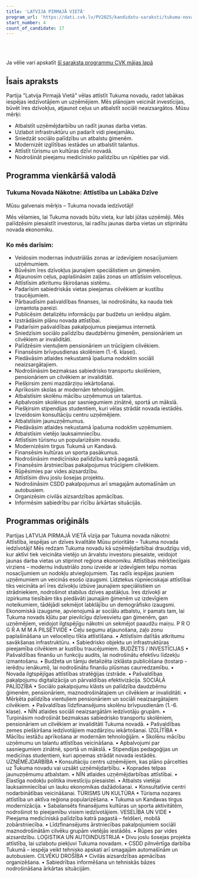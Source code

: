 ```yaml
---
title: 'LATVIJA PIRMAJĀ VIETĀ'
program_url: 'https://dati.cvk.lv/PV2025/kandidatu-saraksti/tukuma-novads/latvija-pirmaja-vieta'
start_number: 4
count_of_candidate: 17
---
```



<Badge text="Uzņēmējdarbības atbalsts" variant="note" size="small" /> <Badge text="Sociālā palīdzība" variant="note" size="small" /> <Badge text="Ceļu un infrastruktūras uzlabošana" variant="note" size="small" /> <Badge text="Izglītības modernizācija" variant="note" size="small" /> <Badge text="Tūrisma attīstība" variant="note" size="small" />

<br/><br/> 

<Card title='Šis ir mākslīga intelekta ģenerēts apraksts' icon='starlight'>
    Ja vēlie vari apskatīt <a href={frontmatter.program_url} target='_blank'>šī saraksta programmu CVK mājas lapā</a>
    </Card>

## Īsais apraksts

Partija "Latvija Pirmajā Vietā" vēlas attīstīt Tukuma novadu, radot labākas iespējas iedzīvotājiem un uzņēmējiem. Mēs plānojam veicināt investīcijas, būvēt īres dzīvokļus, atjaunot ceļus un atbalstīt sociāli neaizsargātos. Mūsu mērķi:

*   Atbalstīt uzņēmējdarbību un radīt jaunas darba vietas.
*   Uzlabot infrastruktūru un padarīt vidi pieejamāku.
*   Sniedzāt sociālo palīdzību un atbalstu ģimenēm.
*   Modernizēt izglītības iestādes un atbalstīt talantus.
*   Attīstīt tūrismu un kultūras dzīvi novadā.
*   Nodrošināt pieejamu medicīnisko palīdzību un rūpēties par vidi.

## Programma vienkāršā valodā

### Tukuma Novada Nākotne: Attīstība un Labāka Dzīve

Mūsu galvenais mērķis – Tukuma novada iedzīvotāji!

Mēs vēlamies, lai Tukuma novads būtu vieta, kur labi jūtas uzņēmēji. Mēs palīdzēsim piesaistīt investorus, lai radītu jaunas darba vietas un stiprinātu novada ekonomiku.

### Ko mēs darīsim:

*   Veidosim modernas industriālās zonas ar izdevīgiem nosacījumiem uzņēmumiem.
*   Būvēsim īres dzīvokļus jaunajiem speciālistiem un ģimenēm.
*   Atjaunosim ceļus, paplašināsim zaļās zonas un attīstīsim veloceliņus.
*   Attīstīsim atkritumu šķirošanas sistēmu.
*   Padarīsim sabiedriskās vietas pieejamas cilvēkiem ar kustību traucējumiem.
*   Pārbaudīsim pašvaldības finanses, lai nodrošinātu, ka nauda tiek izmantota pareizi.
*   Publicēsim detalizētu informāciju par budžetu un ierēdņu algām.
*   Izstrādāsim plānu novada attīstībai.
*   Padarīsim pašvaldības pakalpojumus pieejamus internetā.
*   Sniedzīsim sociālo palīdzību daudzbērnu ģimenēm, pensionāriem un cilvēkiem ar invaliditāti.
*   Palīdzēsim vientuļiem pensionāriem un trūcīgiem cilvēkiem.
*   Finansēsim brīvpusdienas skolēniem (1.-6. klasei).
*   Piedāvāsim atlaides nekustamā īpašuma nodoklim sociāli neaizsargātajiem.
*   Nodrošināsim bezmaksas sabiedrisko transportu skolēniem, pensionāriem un cilvēkiem ar invaliditāti.
*   Piešķirsim zemi mazdārziņu iekārtošanai.
*   Aprīkosim skolas ar modernām tehnoloģijām.
*   Atbalstīsim skolēnu mācību uzņēmumus un talantus.
*   Apbalvosim skolēnus par sasniegumiem zinātnē, sportā un mākslā.
*   Piešķirsim stipendijas studentiem, kuri vēlas strādāt novada iestādēs.
*   Izveidosim konsultāciju centru uzņēmējiem.
*   Atbalstīsim jaunuzņēmumus.
*   Piedāvāsim atlaides nekustamā īpašuma nodoklim uzņēmumiem.
*   Atbalstīsim vietējo lauksaimniecību.
*   Attīstīsim tūrismu un popularizēsim novadu.
*   Modernizēsim tirgus Tukumā un Kandavā.
*   Finansēsim kultūras un sporta pasākumus.
*   Nodrošināsim medicīnisko palīdzību katrā pagastā.
*   Finansēsim ārstniecības pakalpojumus trūcīgiem cilvēkiem.
*   Rūpēsimies par vides aizsardzību.
*   Attīstīsim divu joslu šosejas projektu.
*   Nodrošināsim CSDD pakalpojumus arī smagajām automašīnām un autobusiem.
*   Organizēsim civilās aizsardzības apmācības.
*   Informēsim sabiedrību par rīcību ārkārtas situācijās.

## Programmas oriģināls

Partijas LATVIJA PIRMAJĀ VIETĀ vīzija par Tukuma novada nākotni:
Attīstība, iespējas un dzīves kvalitāte
Mūsu prioritāte – Tukuma novada iedzīvotāji!
Mēs redzam Tukuma novadu kā uzņēmējdarbībai draudzīgu vidi, kur aktīvi tiek veicināta vietējo un ārvalstu investoru piesaiste, veidojot jaunas darba vietas un stiprinot reģiona ekonomiku.
Attīstības mērķtiecīgais virziens – modernu industriālo zonu izveide ar izdevīgiem telpu nomas nosacījumiem un nodokļu atvieglojumiem. Tas radīs iespējas jauniem uzņēmumiem un veicinās esošo izaugsmi.
Līdztekus rūpnieciskajai attīstībai tiks veicināta arī īres dzīvokļu izbūve jaunajiem speciālistiem un strādniekiem, nodrošinot stabilus dzīves apstākļus. Īres dzīvokļi ar izpirkuma tiesībām tiks piedāvāti jaunajām ģimenēm uz izdevīgiem noteikumiem, tādējādi sekmējot labklājību un demogrāfisko izaugsmi.
Ekonomiskā izaugsme, apvienojumā ar sociālu atbalstu, ir pamats tam, lai Tukuma novads kļūtu par pievilcīgu dzīvesvietu gan ģimenēm, gan uzņēmējiem, veidojot ilgtspējīgu nākotni un sekmējot paaudžu maiņu.
P R O G R A M M A
PILSĒTVIDE
• Ceļu segumu atjaunošana, zaļo zonu paplašināšana un veloceliņu tīkla attīstīšana.
• Attīstīsim dalītās atkritumu savākšanas infrastruktūru.
• Sabiedrisko objektu un infrastruktūras pieejamība cilvēkiem ar kustību traucējumiem.
BUDŽETS / INVESTĪCIJAS
• Pašvaldības finanšu un funkciju audits, lai nodrošinātu efektīvu līdzekļu izmantošanu.
• Budžeta un tāmju detalizēta izklāsta publicēšana (tostarp - ierēdņu ienākumi), lai nodrošinātu finanšu plūsmas caurredzamību.
• Novada ilgtspējīgas attīstības stratēģijas izstrāde.
• Pašvaldības pakalpojumu digitalizācija un pārvaldības efektivizācija.
SOCIĀLĀ PALĪDZĪBA
• Sociālo pakalpojumu klāsts un palīdzība daudzbērnu ģimenēm, pensionāriem, maznodrošinātajiem un cilvēkiem ar invaliditāti.
• Mērķēta palīdzība vientuļiem pensionāriem un sociāli neaizsargātajiem cilvēkiem.
• Pašvaldības līdzfinansējums skolēnu brīvpusdienām (1.-6. klase).
• NĪN atlaides sociāli neaizsargātām iedzīvotāju grupām.
• Turpināsim nodrošināt bezmaksas sabiedrisko transportu skolēniem, pensionāriem un cilvēkiem ar invaliditāti Tukuma novadā.
• Pašvaldības zemes piešķiršana iedzīvotājiem mazdārziņu iekārtošanai.
IZGLĪTĪBA
• Mācību iestāžu aprīkošana ar modernām tehnoloģijām.
• Skolēnu mācību uzņēmumu un talantu attīstības veicināšana.
• Apbalvojumi par sasniegumiem zinātnē, sportā un mākslā.
• Stipendijas pedagoģijas un medicīnas studentiem, kuri apņemas strādāt novada iestādēs.
UZŅĒMĒJDARBĪBA
• Konsultāciju centrs uzņēmējiem, kas plāno pārcelties uz Tukuma novadu vai uzsākt uzņēmējdarbību.
• Koprades telpas jaunuzņēmumu atbalstam.
• NĪN atlaides uzņēmējdarbības attīstībai.
• Elastīga nodokļu politika investīciju piesaistei.
• Atbalsts vietējai lauksaimniecībai un lauku ekonomikas dažādošanai.
• Konsultatīvie centri nodarbinātības veicināšanai.
TŪRISMS UN KULTŪRA
• Tūrisma nozares attīstība un aktīva reģiona popularizēšana.
• Tukuma un Kandavas tirgus modernizācija.
• Sabalansēts finansējums kultūras un sporta aktivitātēm, nodrošinot to pieejamību visiem iedzīvotājiem.
VESELĪBA UN VIDE
• Pieejama medicīniskā palīdzība katrā pagastā – feldšeri, mobilā zobārstniecība.
• Līdzfinansējums ārstniecības pakalpojumiem sociāli maznodrošinātām cilvēku grupām vietējās iestādēs.
• Rūpes par vides aizsardzību.
LOĢISTIKA UN AUTOINDUSTRIJA
• Divu joslu šosejas projekta attīstība, lai uzlabotu piekļuvi Tukuma novadam.
• CSDD pilnvērtīga darbība Tukumā – iespēja veikt tehnisko apskati arī smagajām automašīnām un autobusiem.
CILVĒKU DROŠĪBA
• Civilās aizsardzības apmācības organizēšana.
• Sabiedrības informēšana un tehniskās bāzes nodrošināšana ārkārtas situācijām.
